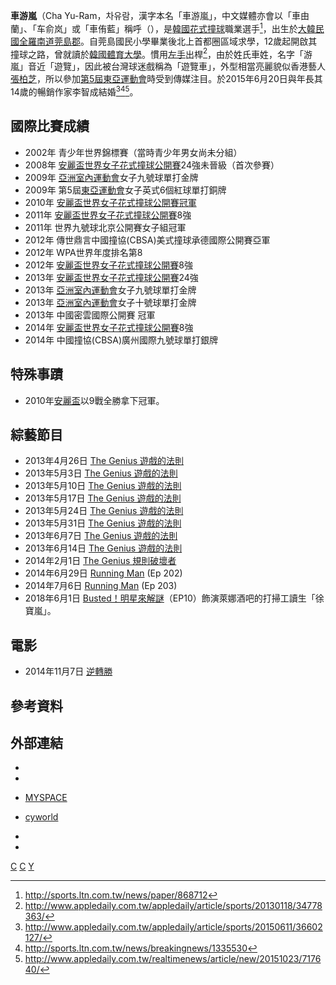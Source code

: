 {{Infobox sportsperson
| 圖片 =Chayooram.JPG
| 羅馬拼音 = Cha Yu-Ram
| name  = 車由蘭
| citizenship = {{KOR}}
| 居住地 ={{KOR}}[[仁川廣域市|仁川廣域市]]
| birth_date   = {{birth_date_and_age|1987|7|23}}
| birth_place = {{KOR}}[[全羅南道|全羅南道]][[莞島郡|莞島郡]]
| height = 162cm
| weight = 47kg
| sport          = [[撞球|撞球]]
| event          = [[花式撞球|花式撞球]]
| medaltemplates = {{MedalSport | [[撞球|撞球]]}}
{{MedalCompetition | [[亞洲室內運動會|亞洲室內運動會]]}}
{{MedalGold | [[2009年亞洲室內運動會|2009年河內]] | 女子九號球單打 }}
{{MedalGold | [[2013年亞洲室內運動會|2013年仁川]] | 女子九號球單打 }}
{{MedalGold | [[2013年亞洲室內運動會|2013年仁川]] | 女子十號球單打 }}
{{MedalCompetition | [[東亞運動會|東亞運動會]]}}
{{MedalBronze | [[2009年東亞運動會|2009年香港]] | 女子英式6個紅球單打 }}
}}

'''車游嵐'''（Cha Yu-Ram，차유람，漢字本名「車游嵐」，中文媒體亦會以「車由蘭」、「车俞岚」或「車侑藍」稱呼（{{bd|1987年|7月23日}}），是[[韓國|韓國]][[花式撞球|花式撞球]]職業選手<ref>http://sports.ltn.com.tw/news/paper/868712</ref>，出生於[[大韓民國|大韓民國]][[全羅南道|全羅南道]][[莞島郡|莞島郡]]。自莞島國民小學畢業後北上首都圈區域求學，12歲起開啟其撞球之路，曾就讀於[[韓國體育大學|韓國體育大學]]。慣用[[左手|左手]]出桿<ref>http://www.appledaily.com.tw/appledaily/article/sports/20130118/34778363/</ref>，由於姓氏車姓，名字「游嵐」音近「遊覽」，因此被台灣球迷戲稱為「遊覽車」，外型相當亮麗貌似香港藝人[[張柏芝|張柏芝]]，所以參加[[2009年東亞運動會|第5屆東亞運動會]]時受到傳媒注目。於2015年6月20日與年長其14歲的暢銷作家李智成結婚<ref>http://www.appledaily.com.tw/appledaily/article/sports/20150611/36602127/</ref><ref>http://sports.ltn.com.tw/news/breakingnews/1335530</ref><ref>http://www.appledaily.com.tw/realtimenews/article/new/20151023/717640/</ref>。

== 國際比賽成績 ==
* 2002年 青少年世界錦標賽（當時青少年男女尚未分組）
* 2008年 [[安麗盃|安麗盃世界女子花式撞球公開賽]]24強未晉級（首次參賽）
* 2009年 [[2009年亞洲室內運動會|亞洲室內運動會]]女子九號球單打金牌
* 2009年 第5屆[[東亞運動會|東亞運動會]]女子英式6個紅球單打銅牌
* 2010年 [[安麗盃|安麗盃世界女子花式撞球公開賽]][[冠軍|冠軍]]
* 2011年 [[安麗盃|安麗盃世界女子花式撞球公開賽]]8強
* 2011年 世界九號球北京公開賽女子組冠軍
* 2012年 傳世鼎言中國撞協(CBSA)美式撞球承德國際公開賽亞軍
* 2012年 WPA世界年度排名第8
* 2012年 [[安麗盃|安麗盃世界女子花式撞球公開賽]]8強
* 2013年 [[安麗盃|安麗盃世界女子花式撞球公開賽]]24強
* 2013年 [[2013年亞洲室內運動會|亞洲室內運動會]]女子九號球單打金牌
* 2013年 [[2013年亞洲室內運動會|亞洲室內運動會]]女子十號球單打金牌
* 2013年 中國密雲國際公開賽 冠軍 
* 2014年 [[安麗盃|安麗盃世界女子花式撞球公開賽]]8強
* 2014年 中國撞協(CBSA)廣州國際九號球單打銀牌

== 特殊事蹟 ==
* 2010年[[安麗盃|安麗盃]]以9戰全勝拿下冠軍。

== 綜藝節目 ==
* 2013年4月26日 [[The_Genius_遊戲的法則|The Genius 遊戲的法則]]
* 2013年5月3日 [[The_Genius_遊戲的法則|The Genius 遊戲的法則]]
* 2013年5月10日 [[The_Genius_遊戲的法則|The Genius 遊戲的法則]]
* 2013年5月17日 [[The_Genius_遊戲的法則|The Genius 遊戲的法則]]
* 2013年5月24日 [[The_Genius_遊戲的法則|The Genius 遊戲的法則]]
* 2013年5月31日 [[The_Genius_遊戲的法則|The Genius 遊戲的法則]]
* 2013年6月7日 [[The_Genius_遊戲的法則|The Genius 遊戲的法則]]
* 2013年6月14日 [[The_Genius_遊戲的法則|The Genius 遊戲的法則]]
* 2014年2月1日 [[The_Genius|The Genius 規則破壞者]]
* 2014年6月29日 [[Running_Man|Running Man]] (Ep 202)
* 2014年7月6日 [[Running_Man|Running Man]] (Ep 203)
* 2018年6月1日 [[Busted！明星來解謎|Busted！明星來解謎]]（EP10）飾演萊娜酒吧的打掃工讀生「徐寶嵐」。

== 電影 ==
* 2014年11月7日  [[逆轉勝|逆轉勝]]

==參考資料==
{{reflist}}

== 外部連結 ==
*{{Instagram|yuram_cha}}
* {{sinaweibo|yuraminchina}}
* {{en}}[http://www.myspace.com/yuram MYSPACE]
* {{ko}}[http://minihp.cyworld.com/pims/main/pims_main.asp?tid=23758491 cyworld]
* {{twitter|charamcha}}
* {{imdb name|6649551}}
{{DEFAULTSORT:Cha Yu-Ram}}

{{start box}}
{{s-before|[[周婕妤|周婕妤]]}}
{{s-title|[[安麗盃|安麗盃世界女子花式撞球公開賽]]冠軍|2010年}}
{{s-after|[[金佳映|金佳映]]}}
{{end box}}

{{The Genius}}

[[Category:韓國花式撞球運動員|C]]
[[Category:仁川廣域市出身人物|C]]
[[Category:車姓|Y]]